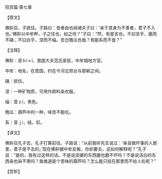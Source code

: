 

阳货篇·第七章

【原文】

佛肸召，子欲往。子路曰：昔者由也闻诸夫子曰：‘亲于其身为不善者，君子不入也。’佛肸以中牟畔，子之往也，如之何？”子曰：“然，有是言也。不曰坚乎，磨而不磷；不曰白乎，涅而不缁。吾岂匏瓜也哉？焉能系而不食？”

【注释】

佛肸：音ｂìｘī，晋国大夫范氏家臣，中牟城地方官。

中牟：地名，在晋国，约在今河北邢台与邯郸之间。

磷：损伤。

涅：一种矿物质，可用作颜料染衣服。

缁：音ｚī，黑色。

匏瓜：葫芦中的一种，味苦不能吃。

系：音ｊì，结，扣。

【译文】

佛肸召孔子去，孔子打算前往。子路说：“从前我听先生说过：‘亲自做坏事的人那里，君子是不去的。’现在佛肸据中牟反叛，你却要去，这如何解释呢？”孔子说：“是的，我有过这样的话。不是说坚硬的东西磨也磨不坏吗？不是说洁白的东西染也染不黑吗？我难道是个苦味的葫芦吗？怎么能只挂在那里而不给人吃呢？”

【赏析】

